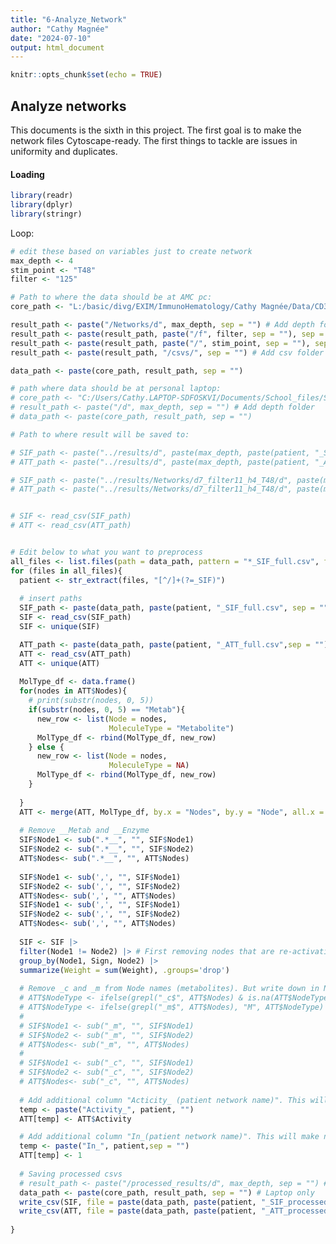 ```yaml
---
title: "6-Analyze_Network"
author: "Cathy Magnée"
date: "2024-07-10"
output: html_document
---
```


```r
knitr::opts_chunk$set(echo = TRUE)
```

## Analyze networks

This documents is the sixth in this project. The first goal is to make the network files Cytoscape-ready. The first things to tackle are issues in uniformity and duplicates.

#### Loading

```r
library(readr)
library(dplyr)
library(stringr)
```


Loop:
```r

# edit these based on variables just to create network
max_depth <- 4
stim_point <- "T48"
filter <- "125" 

# Path to where the data should be at AMC pc:
core_path <- "L:/basic/divg/EXIM/ImmunoHematology/Cathy Magnée/Data/CD3_HDvsCLL/CosmosR"

result_path <- paste("/Networks/d", max_depth, sep = "") # Add depth folder
result_path <- paste(result_path, paste("/f", filter, sep = ""), sep = "") # Add filter folder
result_path <- paste(result_path, paste("/", stim_point, sep = ""), sep = "") # Add stim/unstim point folder
result_path <- paste(result_path, "/csvs/", sep = "") # Add csv folder

data_path <- paste(core_path, result_path, sep = "")

# path where data should be at personal laptop:
# core_path <- "C:/Users/Cathy.LAPTOP-SDFOSKVI/Documents/School_files/SysBio_RP/COSMOS_EXIM/results"
# result_path <- paste("/d", max_depth, sep = "") # Add depth folder
# data_path <- paste(core_path, result_path, sep = "")

# Path to where result will be saved to:

# SIF_path <- paste("../results/d", paste(max_depth, paste(patient, "_SIF_full.csv", sep = ""), sep = ""), sep = "")
# ATT_path <- paste("../results/d", paste(max_depth, paste(patient, "_ATT_full.csv",sep = ""), sep = ""), sep = "")

# SIF_path <- paste("../results/Networks/d7_filter11_h4_T48/d", paste(max_depth, paste(patient, "_SIF_full.csv", sep = ""), sep = ""), sep = "")
# ATT_path <- paste("../results/Networks/d7_filter11_h4_T48/d", paste(max_depth, paste(patient, "_ATT_full.csv",sep = ""), sep = ""), sep = "")


# SIF <- read_csv(SIF_path)
# ATT <- read_csv(ATT_path)


# Edit below to what you want to preprocess
all_files <- list.files(path = data_path, pattern = "*_SIF_full.csv", full.names = TRUE)
for (files in all_files){
  patient <- str_extract(files, "[^/]+(?=_SIF)")
  
  # insert paths
  SIF_path <- paste(data_path, paste(patient, "_SIF_full.csv", sep = ""), sep = "")
  SIF <- read_csv(SIF_path)
  SIF <- unique(SIF)

  ATT_path <- paste(data_path, paste(patient, "_ATT_full.csv",sep = ""), sep = "")
  ATT <- read_csv(ATT_path)
  ATT <- unique(ATT)
  
  MolType_df <- data.frame()
  for(nodes in ATT$Nodes){
    # print(substr(nodes, 0, 5))
    if(substr(nodes, 0, 5) == "Metab"){
      new_row <- list(Node = nodes,
                      MoleculeType = "Metabolite")
      MolType_df <- rbind(MolType_df, new_row)
    } else {
      new_row <- list(Node = nodes,
                      MoleculeType = NA)
      MolType_df <- rbind(MolType_df, new_row)
    }
    
  }
  ATT <- merge(ATT, MolType_df, by.x = "Nodes", by.y = "Node", all.x = T)
  
  # Remove __Metab and __Enzyme
  SIF$Node1 <- sub(".*__", "", SIF$Node1)
  SIF$Node2 <- sub(".*__", "", SIF$Node2)
  ATT$Nodes<- sub(".*__", "", ATT$Nodes)
  
  SIF$Node1 <- sub(',', "", SIF$Node1)
  SIF$Node2 <- sub(',', "", SIF$Node2)
  ATT$Nodes<- sub(',', "", ATT$Nodes)
  SIF$Node1 <- sub(',', "", SIF$Node1)
  SIF$Node2 <- sub(',', "", SIF$Node2)
  ATT$Nodes<- sub(',', "", ATT$Nodes)
  
  SIF <- SIF |>
  filter(Node1 != Node2) |> # First removing nodes that are re-activating themselves
  group_by(Node1, Sign, Node2) |>
  summarize(Weight = sum(Weight), .groups='drop')
  
  # Remove _c and _m from Node names (metabolites). But write down in NodeType # Cancelled because it gives information about cell system.
  # ATT$NodeType <- ifelse(grepl("_c$", ATT$Nodes) & is.na(ATT$NodeType), "C", ATT$NodeType)
  # ATT$NodeType <- ifelse(grepl("_m$", ATT$Nodes), "M", ATT$NodeType)
  # 
  # SIF$Node1 <- sub("_m", "", SIF$Node1)
  # SIF$Node2 <- sub("_m", "", SIF$Node2)
  # ATT$Nodes<- sub("_m", "", ATT$Nodes)
  # 
  # SIF$Node1 <- sub("_c", "", SIF$Node1)
  # SIF$Node2 <- sub("_c", "", SIF$Node2)
  # ATT$Nodes<- sub("_c", "", ATT$Nodes)
  
  # Add additional column "Acticity_ (patient network name)". This will make network processing within cytoscape easier.
  temp <- paste("Activity_", patient, "")
  ATT[temp] <- ATT$Activity

  # Add additional column "In_(patient network name)". This will make network processing within cytoscape easier.
  temp <- paste("In_", patient,sep = "")
  ATT[temp] <- 1
 
  # Saving processed csvs
  # result_path <- paste("/processed_results/d", max_depth, sep = "") # Laptop only
  data_path <- paste(core_path, result_path, sep = "") # Laptop only
  write_csv(SIF, file = paste(data_path, paste(patient, "_SIF_processed.csv", sep = ""), sep = ""))
  write_csv(ATT, file = paste(data_path, paste(patient, "_ATT_processed.csv", sep = ""), sep = ""))
  
}



```


